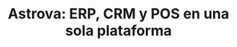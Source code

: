 ---
title: "Astrova: ERP, CRM y POS en una sola plataforma"
publishedAt: "2024-04-08"
images:
  - "/images/projects/astrova/screen_rec.mp4"
---